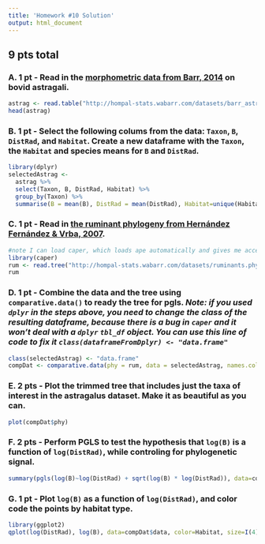 ```yaml
---
title: 'Homework #10 Solution'
output: html_document
---
```


## 9 pts total

### A.  1 pt - Read in the [morphometric data from Barr, 2014](http://hompal-stats.wabarr.com/datasets/barr_astrag_2014.txt) on bovid astragali. 

```r
astrag <- read.table("http://hompal-stats.wabarr.com/datasets/barr_astrag_2014.txt", header=TRUE, sep="\t")
head(astrag)
```

### B. 1 pt - Select the following colums from the data: `Taxon`, `B`, `DistRad`, and `Habitat`.  Create a new dataframe with the `Taxon`, the `Habitat` and  species means for `B` and `DistRad`.

```r
library(dplyr)
selectedAstrag <- 
  astrag %>% 
  select(Taxon, B, DistRad, Habitat) %>%
  group_by(Taxon) %>%
  summarise(B = mean(B), DistRad = mean(DistRad), Habitat=unique(Habitat))
```


### C. 1 pt -  Read in [the ruminant phylogeny from Hernández Fernández & Vrba, 2007](http://hompal-stats.wabarr.com/datasets/ruminants.phy). 

```r
#note I can load caper, which loads ape automatically and gives me access to the function read.tree()
library(caper)
rum <- read.tree("http://hompal-stats.wabarr.com/datasets/ruminants.phy")
rum
```

### D.  1 pt - Combine the data and the tree using `comparative.data()` to ready the tree for pgls.  ***Note: if you used `dplyr` in the steps above, you need to change the class of the resulting dataframe, because there is a bug in `caper` and it won't deal with a `dplyr` `tbl_df` object.  You can use this line of code to fix it `class(dataframeFromDplyr) <- "data.frame"`***

```r
class(selectedAstrag) <- "data.frame"
compDat <- comparative.data(phy = rum, data = selectedAstrag, names.col = "Taxon")
```

### E. 2 pts -  Plot the trimmed tree that includes just the taxa of interest in the astragalus dataset. Make it as beautiful as you can. 

```r
plot(compDat$phy)
```

### F. 2 pts -  Perform PGLS to test the hypothesis that `log(B)` is a function of `log(DistRad)`, while controling for phylogenetic signal.

```r
summary(pgls(log(B)~log(DistRad) + sqrt(log(B) * log(DistRad)), data=compDat, lambda="ML"))
``` 

### G. 1 pt - Plot `log(B)` as a function of  `log(DistRad)`, and color code the points by habitat type.

```r
library(ggplot2)
qplot(log(DistRad), log(B), data=compDat$data, color=Habitat, size=I(4)) + theme_bw(30)
```